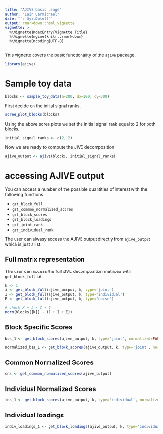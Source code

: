 ```yaml
---
title: "AJIVE basic usage"
author: "Iain Carmichael"
date: "`r Sys.Date()`"
output: rmarkdown::html_vignette
vignette: >
  %\VignetteIndexEntry{Vignette Title}
  %\VignetteEngine{knitr::rmarkdown}
  %\VignetteEncoding{UTF-8}
---
```


This vignette covers the basic functionality of the `ajive` package.

```r
library(ajive)
```

# Sample toy data


```r
blocks <- sample_toy_data(n=200, dx=100, dy=500)
```

First decide on the initial signal ranks.
```r
scree_plot_blocks(blocks)
```

Using the above scree plots we set the initial signal rank equal to 2 for both blocks.
```r
initial_signal_ranks <- c(2, 2)
```

Now we are ready to compute the JIVE decomposition
```r
ajive_output <- ajive(blocks, initial_signal_ranks)
```



# accessing AJIVE output

You can access a number of the possible quantities of interest with the following functions

- `get_block_full`
- `get_common_normalized_scores`
- `get_block_scores`
- `get_block_loadings`
- `get_joint_rank`
- `get_individual_rank`

The user can alwasy access the AJIVE output directly from `ajive_output` which is just a list.

## Full matrix representation

The user can access the full JIVE decomposition matrices with `get_block_full` i.e.
```r
k <- 1
J <- get_block_full(ajive_output, k, type='joint')
I <- get_block_full(ajive_output, k, type='individual')
E <- get_block_full(ajive_output, k, type='noise')

# check X = J + I + E
norm(blocks[[k]] - (J + I + E))
```

## Block Specific Scores

```r
bss_1 <- get_block_scores(ajive_output, k, type='joint', normalized=FALSE)

```


```r
normalized_bss_1 <- get_block_scores(ajive_output, k, type='joint', normalized=TRUE)

```


## Common Normalized Scores

```r
cns <- get_common_normalized_scores(ajive_output)
```


## Individual Normalized Scores

```r
ins_1 <- get_block_scores(ajive_output, k, type='individual', normalized=TRUE)
```

## Individual loadings
```r
indiv_loadings_1 <- get_block_loadings(ajive_output, k, type='individual')
```


